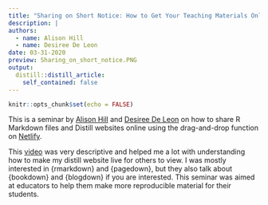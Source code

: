 ```yaml
---
title: "Sharing on Short Notice: How to Get Your Teaching Materials Online with R Markdown"
description: |
authors:
  - name: Alison Hill 
  - name: Desiree De Leon
date: 03-31-2020
preview: Sharing_on_short_notice.PNG
output:
  distill::distill_article:
    self_contained: false
---
```



```r
knitr::opts_chunk$set(echo = FALSE)
```

This is a seminar by [Alison Hill](https://www.rstudio.com/authors/alison-hill/) and [Desiree De Leon](https://www.rstudio.com/authors/desir%C3%A9e-de-leon/) on how to share R Markdown files and Distill websites online using the drag-and-drop  function on [Netlify](https://app.netlify.com/drop).

This [video](https://www.rstudio.com/resources/webinars/sharing-on-short-notice-how-to-get-your-materials-online-with-r-markdown/) was very descriptive and helped me a lot with understanding how to make my distill website live for others to view. I was mostly interested in {rmarkdown} and {pagedown}, but they also talk about {bookdown} and {blogdown} if you are interested. This seminar was aimed at educators to help them make more reproducible material for their students.


